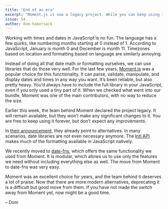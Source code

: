 ```yaml
---
title: "End of an era"
excerpt: "Moment.js is now a legacy project. While you can keep using it, these other projects might be better fits for you."
issue: 54
author: dom-habersack
---
```

Working with times and dates in JavaScript is no fun. The language has a few quirks, like numbering months starting at 0 instead of 1. According to JavaScript, January is month 0 and December is month 11. Timezones based on location and formatting based on language are similarly annoying.

Instead of doing all that date math or formatting ourselves, we can use libraries that do those very well. For the last few years, [Moment.js](https://momentjs.com) was a popular choice for this functionality. It can parse, validate, manipulate, and display dates and times in any way you want. It’s been reliable, but also pretty heavy. You’d always have to include the full library in your JavaScript, even if you only used a tiny part of it. When we checked what went into our bundle, Moment was one of the main contributors, with no way to reduce the size.

Earlier this week, the team behind Moment declared the project legacy. It will remain available, but they won’t make any significant changes to it. You are free to keep using it forever, but don’t expect any improvements.

In [their announcement](https://momentjs.com/docs/#/-project-status/), they already point to alternatives. In many scenarios, date libraries are not even necessary anymore. The [Intl API](https://developer.mozilla.org/en-US/docs/Web/JavaScript/Reference/Global_Objects/Intl) makes much of the formatting available in JavaScript natively.

We recently moved to [date-fns](https://date-fns.org), which offers the same functionality we used from Moment. It is modular, which allows us to use only the features we need without including everything else as well. The move from Moment to date-fns was very easy.

Moment was an excellent choice for years, and the team behind it deserves a lot of praise. Now that there are more modern alternatives, deprecating it is a difficult but good move from them. If you have not made the switch away from Moment yet, now might be a good time.

– Dom
